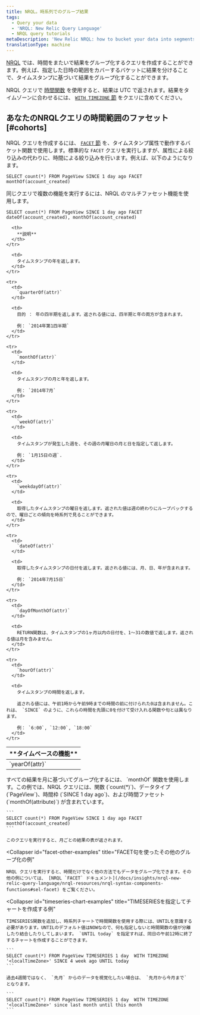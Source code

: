 ```yaml
---
title: NRQL。時系列でのグループ結果
tags:
  - Query your data
  - 'NRQL: New Relic Query Language'
  - NRQL query tutorials
metaDescription: 'New Relic NRQL: how to bucket your data into segments of time with the FACET clause.'
translationType: machine
---
```


[NRQL](/docs/query-data/nrql-new-relic-query-language/getting-started/introduction-nrql) では、時間をまたいで結果をグループ化するクエリを作成することができます。例えば、指定した日時の範囲をカバーするバケットに結果を分けることで、タイムスタンプに基づいて結果をグループ化することができます。

NRQL クエリで [時間関数](/docs/insights/use-insights-ui/time-settings/set-time-range-insights-dashboards-charts) を使用すると、結果は UTC で返されます。結果をタイムゾーンに合わせるには、 [`WITH TIMEZONE` 節](/docs/insights/nrql-new-relic-query-language/nrql-resources/nrql-syntax-components-functions#sel-timezone) をクエリに含めてください。

## あなたのNRQLクエリの時間範囲のファセット [#cohorts]

NRQL クエリを作成するには、 [`FACET` 節](/docs/insights/nrql-new-relic-query-language/nrql-resources/nrql-syntax-components-functions#sel-facett) を、タイムスタンプ属性で動作するバケット関数で使用します。標準的な `FACET` クエリを実行しますが、属性による絞り込みの代わりに、時間による絞り込みを行います。例えば、以下のようになります。

```
SELECT count(*) FROM PageView SINCE 1 day ago FACET monthOf(account_created)
```

同じクエリで複数の機能を実行するには、NRQL のマルチファセット機能を使用します。

```
SELECT count(*) FROM PageView SINCE 1 day ago FACET dateOf(account_created), monthOf(account_created)
```

<table>
  <thead>
    <tr>
      <th width={210}>
        **タイムベースの機能**
      </th>

      <th>
        **説明**
      </th>
    </tr>
  </thead>

  <tbody>
    <tr>
      <td>
        `yearOf(attr)`
      </td>

      <td>
        タイムスタンプの年を返します。
      </td>
    </tr>

    <tr>
      <td>
        `quarterOf(attr)`
      </td>

      <td>
        目的 ： 年の四半期を返します。返される値には、四半期と年の両方が含まれます。

        例： `2014年第1四半期`
      </td>
    </tr>

    <tr>
      <td>
        `monthOf(attr)`
      </td>

      <td>
        タイムスタンプの月と年を返します。

        例： `2014年7月`
      </td>
    </tr>

    <tr>
      <td>
        `weekOf(attr)`
      </td>

      <td>
        タイムスタンプが発生した週を、その週の月曜日の月と日を指定して返します。

        例： `1月15日の週`.
      </td>
    </tr>

    <tr>
      <td>
        `weekdayOf(attr)`
      </td>

      <td>
        取得したタイムスタンプの曜日を返します。返された値は週の終わりにループバックするので、曜日ごとの傾向を時系列で見ることができます。
      </td>
    </tr>

    <tr>
      <td>
        `dateOf(attr)`
      </td>

      <td>
        取得したタイムスタンプの日付を返します。返される値には、月、日、年が含まれます。

        例： `2014年7月15日`
      </td>
    </tr>

    <tr>
      <td>
        `dayOfMonthOf(attr)`
      </td>

      <td>
        RETURN関数は、タイムスタンプの1ヶ月以内の日付を、1～31の数値で返します。返される値は月を含みません。
      </td>
    </tr>

    <tr>
      <td>
        `hourOf(attr)`
      </td>

      <td>
        タイムスタンプの時間を返します。

        返される値には、午前1時から午前9時までの時間の前に付けられた0は含まれません。これは、 `SINCE` のように、これらの時間を先頭に0を付けて受け入れる関数や句とは異なります。

        例： `6:00`, `12:00`, `18:00`
      </td>
    </tr>
  </tbody>
</table>

<CollapserGroup>
  <Collapser
    id="facet-time-example"
    title="月別に集計"
  >
    すべての結果を月に基づいてグループ化するには、 `monthOf` 関数を使用します。この例では、NRQL クエリには、関数 (`count(*)`)、データタイプ (`PageView`)、時間枠 (`SINCE 1 day ago`)、および時間ファセット (`monthOf(attribute)`) が含まれています。

    ```
    SELECT count(*) FROM PageView SINCE 1 day ago FACET monthOf(account_created)
    ```

    このクエリを実行すると、月ごとの結果の表が返されます。
  </Collapser>

  <Collapser
    id="facet-other-examples"
    title="FACET句を使ったその他のグループ化の例"
  >
    NRQL クエリを実行すると、時間だけでなく他の方法でもデータをグループ化できます。その他の例については、 [NRQL `FACET` ドキュメント](/docs/insights/nrql-new-relic-query-language/nrql-resources/nrql-syntax-components-functions#sel-facet) をご覧ください。
  </Collapser>

  <Collapser
    id="timeseries-chart-examples"
    title="TIMESERIESを指定してチャートを作成する例"
  >
    TIMESERIES関数を追加し、時系列チャートで時間関数を使用する際には、UNTILを意識する必要があります。UNTILのデフォルト値はNOWなので、何も指定しないと時間関数の値が分離したり結合したりしてしまいます。 `UNTIL today` を指定すれば、同日の午前12時に終了するチャートを作成することができます。

    ```
    SELECT count(*) FROM PageView TIMESERIES 1 day  WITH TIMEZONE '<localTimeZone>' SINCE 4 week ago UNTIL today
    ```

    過去4週間ではなく、 `先月` からのデータを視覚化したい場合は、 `先月から今月まで` となります。

    ```
    SELECT count(*) FROM PageView TIMESERIES 1 day  WITH TIMEZONE '<localTimeZone>' since last month until this month
    ```
  </Collapser>
</CollapserGroup>